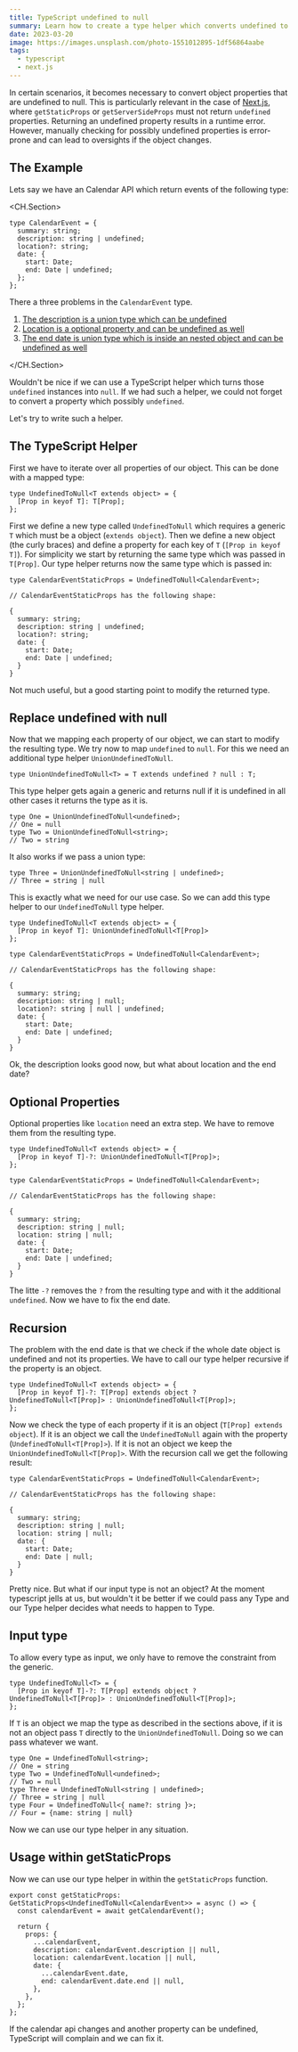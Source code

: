 ```yaml
---
title: TypeScript undefined to null
summary: Learn how to create a type helper which converts undefined to null
date: 2023-03-20
image: https://images.unsplash.com/photo-1551012895-1df56864aabe
tags:
  - typescript
  - next.js
---
```


In certain scenarios, it becomes necessary to convert object properties that are undefined to null.
This is particularly relevant in the case of [Next.js](https://nextjs.org/),
where `getStaticProps` or `getServerSideProps` must not return `undefined` properties.
Returning an undefined property results in a runtime error.
However, manually checking for possibly undefined properties is error-prone and can lead to oversights if the object changes.

## The Example

Lets say we have an Calendar API which return events of the following type:

<CH.Section>


```tsx
type CalendarEvent = {
  summary: string;
  description: string | undefined;
  location?: string;
  date: {
    start: Date;
    end: Date | undefined;
  };
};
```

There a three problems in the `CalendarEvent` type.

1. [The description is a union type which can be undefined](focus://3[23:34])
1. [Location is a optional property and can be undefined as well](focus://4[11])
1. [The end date is union type which is inside an nested object and can be undefined as well](focus://7[15:26])

</CH.Section>

Wouldn't be nice if we can use a TypeScript helper which turns those `undefined` instances into `null`.
If we had such a helper, we could not forget to convert a property which possibly `undefined`.

Let's try to write such a helper.

## The TypeScript Helper

First we have to iterate over all properties of our object. This can be done with a mapped type:

```tsx
type UndefinedToNull<T extends object> = {
  [Prop in keyof T]: T[Prop];
};
```

First we define a new type called `UndefinedToNull` which requires a generic `T` which must be a object (`extends object`).
Then we define a new object (the curly braces) and define a property for each key of `T` (`[Prop in keyof T]`).
For simplicity we start by returning the same type which was passed in `T[Prop]`.
Our type helper returns now the same type which is passed in:

```tsx
type CalendarEventStaticProps = UndefinedToNull<CalendarEvent>;

// CalendarEventStaticProps has the following shape:

{
  summary: string;
  description: string | undefined;
  location?: string;
  date: {
    start: Date;
    end: Date | undefined;
  }
}
```

Not much useful, but a good starting point to modify the returned type.

## Replace undefined with null

Now that we mapping each property of our object, we can start to modify the resulting type.
We try now to map `undefined` to `null`. For this we need an additional type helper `UnionUndefinedToNull`.

```tsx
type UnionUndefinedToNull<T> = T extends undefined ? null : T;
```

This type helper gets again a generic and returns null if it is undefined in all other cases it returns the type as it is.

```tsx
type One = UnionUndefinedToNull<undefined>;
// One = null
type Two = UnionUndefinedToNull<string>;
// Two = string
```

It also works if we pass a union type:

```tsx
type Three = UnionUndefinedToNull<string | undefined>;
// Three = string | null
```

This is exactly what we need for our use case. So we can add this type helper to our `UndefinedToNull` type helper.

```tsx
type UndefinedToNull<T extends object> = {
  [Prop in keyof T]: UnionUndefinedToNull<T[Prop]>
};

type CalendarEventStaticProps = UndefinedToNull<CalendarEvent>;

// CalendarEventStaticProps has the following shape:

{
  summary: string;
  description: string | null;
  location?: string | null | undefined;
  date: {
    start: Date;
    end: Date | undefined;
  }
}
```

Ok, the description looks good now, but what about location and the end date?

## Optional Properties

Optional properties like `location` need an extra step. We have to remove them from the resulting type.

```tsx
type UndefinedToNull<T extends object> = {
  [Prop in keyof T]-?: UnionUndefinedToNull<T[Prop]>;
};

type CalendarEventStaticProps = UndefinedToNull<CalendarEvent>;

// CalendarEventStaticProps has the following shape:

{
  summary: string;
  description: string | null;
  location: string | null;
  date: {
    start: Date;
    end: Date | undefined;
  }
}
```

The litte `-?` removes the `?` from the resulting type and with it the additional `undefined`.
Now we have to fix the end date.

## Recursion

The problem with the end date is that we check if the whole date object is undefined and not its properties.
We have to call our type helper recursive if the property is an object.

```tsx
type UndefinedToNull<T extends object> = {
  [Prop in keyof T]-?: T[Prop] extends object ? UndefinedToNull<T[Prop]> : UnionUndefinedToNull<T[Prop]>;
};
```

Now we check the type of each property if it is an object (`T[Prop] extends object`).
If it is an object we call the `UndefinedToNull` again with the property (`UndefinedToNull<T[Prop]>`).
If it is not an object we keep the `UnionUndefinedToNull<T[Prop]>`.
With the recursion call we get the following result:

```tsx
type CalendarEventStaticProps = UndefinedToNull<CalendarEvent>;

// CalendarEventStaticProps has the following shape:

{
  summary: string;
  description: string | null;
  location: string | null;
  date: {
    start: Date;
    end: Date | null;
  }
}
```

Pretty nice.
But what if our input type is not an object? At the moment typescript jells at us,
but wouldn't it be better if we could pass any Type and our Type helper decides what needs to happen to Type.

## Input type

To allow every type as input, we only have to remove the constraint from the generic.

```tsx
type UndefinedToNull<T> = {
  [Prop in keyof T]-?: T[Prop] extends object ? UndefinedToNull<T[Prop]> : UnionUndefinedToNull<T[Prop]>;
};
```

If `T` is an object we map the type as described in the sections above,
if it is not an object pass `T` directly to the `UnionUndefinedToNull`.
Doing so we can pass whatever we want.

```tsx
type One = UndefinedToNull<string>;
// One = string
type Two = UndefinedToNull<undefined>;
// Two = null
type Three = UndefinedToNull<string | undefined>;
// Three = string | null
type Four = UndefinedToNull<{ name?: string }>;
// Four = {name: string | null}
```

Now we can use our type helper in any situation.


## Usage within getStaticProps

Now we can use  our type helper in within the `getStaticProps` function.

```tsx
export const getStaticProps: GetStaticProps<UndefinedToNull<CalendarEvent>> = async () => {
  const calendarEvent = await getCalendarEvent();

  return {
    props: {
      ...calendarEvent,
      description: calendarEvent.description || null,
      location: calendarEvent.location || null,
      date: {
        ...calendarEvent.date,
        end: calendarEvent.date.end || null,
      },
    },
  };
};
```

If the calendar api changes and another property can be undefined, TypeScript will complain and we can fix it.
